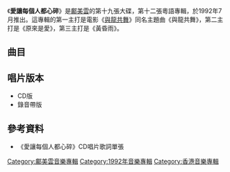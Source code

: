 {{Album infobox | <!-- See Wikipedia:WikiProject_Albums -->
|  Name        = 愛讓每個人都心碎
|  Type        = [[專輯|專輯]]
|  Artist      = [[鄺美雲|鄺美雲]]
|  Cover       = 鄺美雲 愛讓每個人都心碎.jpg
|  Released    = 1992年7月
|  Recorded    = 1991年－1992年
|  Genre       = [[粵語流行音樂|粵語流行音樂]]
|  Length      = 42:57
|  Label       = [[迪生唱片|迪生唱片]]、[[百代唱片_(香港)|百代唱片]]
|  Number      = 
|  Producer    = [[楊喬興|楊喬興]]<br />[[杜自持|杜自持]]<br />[[郭小霖|郭小霖]]<br />[[鄺美雲|鄺美雲]]（助理）
|  Last album  = [[你永遠不會懂|你永遠不會懂]] <br />（1992年2月）
|  This album  = '''愛讓每個人都心碎'''<br />（1992年7月）
|  Next album  = [[疼我愛我精選|疼我愛我精選]] <br />（1992年12月）
}}
《'''愛讓每個人都心碎'''》是[[鄺美雲|鄺美雲]]的第十九張大碟，第十二張粵語專輯，於1992年7月推出。這專輯的第一主打是電影《[[與龍共舞|與龍共舞]]》同名主題曲《與龍共舞》，第二主打是《原來是愛》，第三主打是《黃昏雨》。

==曲目==
{{Tracklist
| total_length = 42:57

| title1 = 黃昏雨
| longnote1 = 第三主打<br>改編自辛島美登里歌曲[[Purple_Sights|Purple Sights]]
| music1 = [[辛島美登里|辛島美登里]]
| lyrics1 = [[向雪懷|向雪懷]]
| arranger1 = [[杜自持|杜自持]]
| producer1 = 杜自持
| length1 = 3:03

| title2 = 原來是愛
| longnote2 = 第二主打
| music2 = [[馮添枝|馮添枝]]
| lyrics2 = [[因葵|因葵]]
| arranger2 = [[盧東尼|盧東尼]]
| producer2 = [[楊喬興|楊喬興]]
| length2 = 4:19

| title3 = 與龍共舞
| longnote3 = 第一主打<br>國語版為《與龍共舞》
| music3 = [[盧冠廷|盧冠廷]]
| lyrics3 = [[小美|小美]]
| arranger3 = [[林鑛培|林鑛培]]
| producer3 = 楊喬興
| length3 = 4:31

| title4 = 愛讓每個人都心碎
| longnote4 = 第四主打<br>國語版為黃大煒《愛讓每個人都心碎》
| music4 = [[黃大煒|黃大煒]]
| lyrics4 = 向雪懷
| arranger4 = [[徐日勤|徐日勤]]
| producer4 = 楊喬興
| length4 = 5:13

| title5 = 要更多愛情
| longnote5 = 國語版為《一個人生活我不再傷心》
| music5 = [[潘美辰|潘美辰]]
| lyrics5 = 向雪懷
| arranger5 = [[周龍威|周龍威]]
| producer5 = 楊喬興
| length5  = 4:53

| title6 = 下次一起吧
| music6 = [[楊雲驃|楊雲驃]]
| lyrics6  = [[潘源良|潘源良]]
| arranger6 = 盧東尼<br>楊雲驃
| producer6 = 楊喬興
| length6 = 4:30

| title7 = 你永遠不會懂
| note7 = 粵
| longnote7 = 國語版為《你永遠不會懂》
| music7 = [[蔣三省|蔣三省]] 
| lyrics7 = 小美
| arranger7 = 蔣三省
| producer7 = [[郭小霖|郭小霖]]
| length7 = 4:24

| title8 = 別遺憾
| music8 = 楊雲驃
| lyrics8 = [[盧永強|盧永強]]
| arranger8 = 楊雲驃<br>盧東尼
| producer8 = 楊喬興
| length8 = 4:40

| title9 = 與你常為伴
| longnote9 = 原唱者為[[許冠傑|許冠傑]]
| music9 = 馮添枝
| lyrics9 = [[鄭國江|鄭國江]]
| arranger9 = 楊雲驃
| producer9 = 楊喬興
| length9 = 3:03

| title10 = 黃昏雨
| note10 = 變奏版
| music10 = 辛島美登里
| lyrics10 = 向雪懷
| arranger10 = 杜自持
| producer10 = 杜自持
| length10 = 4:21

}}

==唱片版本==
*CD版
*錄音帶版

== 參考資料 ==
*《愛讓每個人都心碎》CD唱片歌詞單張

[[Category:鄺美雲音樂專輯|Category:鄺美雲音樂專輯]]
[[Category:1992年音樂專輯|Category:1992年音樂專輯]]
[[Category:香港音樂專輯|Category:香港音樂專輯]]